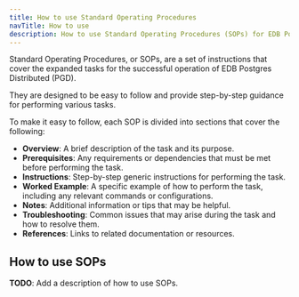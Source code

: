 ```yaml
---
title: How to use Standard Operating Procedures 
navTitle: How to use
description: How to use Standard Operating Procedures (SOPs) for EDB Postgres Distributed (PGD).
---
```


Standard Operating Procedures, or SOPs, are a set of instructions that cover the expanded tasks for the successful operation of EDB Postgres Distributed (PGD).

They are designed to be easy to follow and provide step-by-step guidance for performing various tasks.

To make it easy to follow, each SOP is divided into sections that cover the following:

- **Overview**: A brief description of the task and its purpose.
- **Prerequisites**: Any requirements or dependencies that must be met before performing the task.
- **Instructions**: Step-by-step generic instructions for performing the task.
- **Worked Example**: A specific example of how to perform the task, including any relevant commands or configurations.
- **Notes**: Additional information or tips that may be helpful.
- **Troubleshooting**: Common issues that may arise during the task and how to resolve them.
- **References**: Links to related documentation or resources.

## How to use SOPs

**TODO**: Add a description of how to use SOPs.

